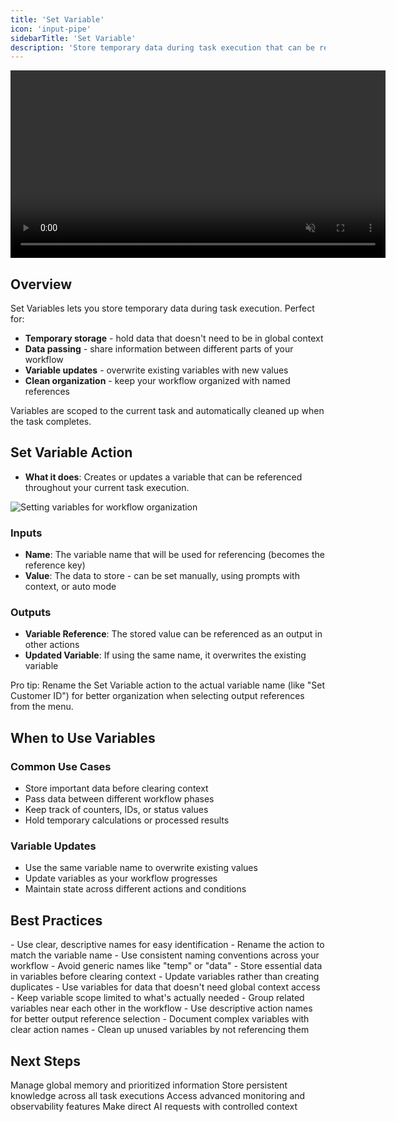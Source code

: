 ```yaml
---
title: 'Set Variable'
icon: 'input-pipe'
sidebarTitle: 'Set Variable'
description: 'Store temporary data during task execution that can be referenced and updated throughout your workflow'
---
```


<div style={{ display: 'flex', justifyContent: 'center', margin: '2rem 0' }}>
  <div className="video-card">
    <video
      src="https://lindy-docs-content.nyc3.digitaloceanspaces.com/Human%20in%20Loop.mp4"
      width="600"
      autoPlay
      muted
      loop
      playsInline
      style={{ display: 'block', width: '100%', borderRadius: '16px' }}
    />
  </div>
</div>

## Overview

Set Variables lets you store temporary data during task execution. Perfect for:

- **Temporary storage** - hold data that doesn't need to be in global context
- **Data passing** - share information between different parts of your workflow
- **Variable updates** - overwrite existing variables with new values
- **Clean organization** - keep your workflow organized with named references

Variables are scoped to the current task and automatically cleaned up when the task completes.

## Set Variable Action

- **What it does**: Creates or updates a variable that can be referenced throughout your current task execution.

<Frame>
  <img src="/lindy-brand-assets/set-variable.png" alt="Setting variables for workflow organization" />
</Frame>

### Inputs
- **Name**: The variable name that will be used for referencing (becomes the reference key)
- **Value**: The data to store - can be set manually, using prompts with context, or auto mode

### Outputs
- **Variable Reference**: The stored value can be referenced as an output in other actions
- **Updated Variable**: If using the same name, it overwrites the existing variable

<Tip>
Pro tip: Rename the Set Variable action to the actual variable name (like "Set Customer ID") for better organization when selecting output references from the menu.
</Tip>

## When to Use Variables

### Common Use Cases
- Store important data before clearing context
- Pass data between different workflow phases
- Keep track of counters, IDs, or status values
- Hold temporary calculations or processed results

### Variable Updates
- Use the same variable name to overwrite existing values
- Update variables as your workflow progresses
- Maintain state across different actions and conditions

## Best Practices

<AccordionGroup>
  <Accordion title="Variable Naming">
    - Use clear, descriptive names for easy identification
    - Rename the action to match the variable name
    - Use consistent naming conventions across your workflow
    - Avoid generic names like "temp" or "data"
  </Accordion>

  <Accordion title="Variable Management">
    - Store essential data in variables before clearing context
    - Update variables rather than creating duplicates
    - Use variables for data that doesn't need global context access
    - Keep variable scope limited to what's actually needed
  </Accordion>

  <Accordion title="Workflow Organization">
    - Group related variables near each other in the workflow
    - Use descriptive action names for better output reference selection
    - Document complex variables with clear action names
    - Clean up unused variables by not referencing them
  </Accordion>
</AccordionGroup>

## Next Steps

<CardGroup cols={2}>
  <Card title="Context" icon="database" href="/skills/lindy-utilities/context">
    Manage global memory and prioritized information
  </Card>
  
  <Card title="Memories" icon="database" href="/skills/lindy-utilities/memories">
    Store persistent knowledge across all task executions
  </Card>
  
  <Card title="Observability" icon="magnifying-glass" href="/skills/lindy-utilities/observability">
    Access advanced monitoring and observability features
  </Card>
  
  <Card title="LLM Call" icon="database" href="/skills/lindy-utilities/llm-call">
    Make direct AI requests with controlled context
  </Card>
</CardGroup>